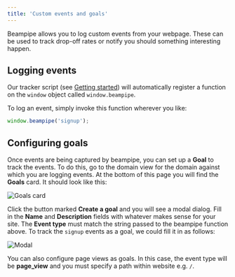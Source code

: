 ```yaml
---
title: 'Custom events and goals'
---
```


Beampipe allows you to log custom events from your webpage. These can be used to track drop-off rates or notify you should something interesting happen.

## Logging  events
Our tracker script (see [Getting started](/getting-started)) will automatically register a function on the `window` object called `window.beampipe`.

To log an event, simply invoke this function wherever you like:

```js
window.beampipe('signup');
```


## Configuring goals
Once events are being captured by beampipe, you can set up a **Goal** to
track the events. To do this, go to the domain view for the domain against
which you are logging events. At the bottom of this page you will find the
**Goals** card. It should look like this:

![Goals card](/goals_card.png)

Click the button marked **Create a goal** and you will see a modal dialog.
Fill in the **Name** and **Description** fields with whatever makes sense for
your site. The **Event type** must match the string passed to the beampipe
function above. To track the `signup` events as a goal, we could fill it in as follows:

![Modal](/create_goal_filled.png)

You can also configure page views as goals. In this case, the event type will be **page_view** and you must specify a path within website e.g. `/`.

